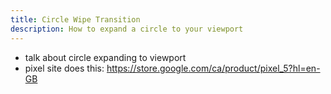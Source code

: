 ```yaml
---
title: Circle Wipe Transition
description: How to expand a circle to your viewport
---
```


- talk about circle expanding to viewport
- pixel site does this: https://store.google.com/ca/product/pixel_5?hl=en-GB
